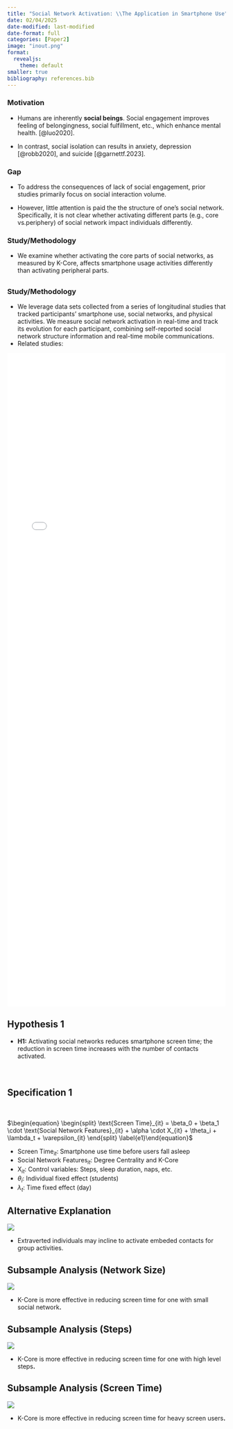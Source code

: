 ```yaml
---
title: "Social Network Activation: \\The Application in Smartphone Use"
date: 02/04/2025
date-modified: last-modified
date-format: full
categories: [Paper2]
image: "inout.png"
format:
  revealjs: 
    theme: default
smaller: true
bibliography: references.bib
---
```


### Motivation

-   Humans are inherently **social beings**. Social engagement improves feeling of belongingness, social fulfillment, etc., which enhance mental health. [@luo2020].

-   In contrast, social isolation can results in anxiety, depression [@robb2020], and suicide [@garnettf.2023].

### **Gap**

-   To address the consequences of lack of social engagement, prior studies primarily focus on social interaction volume.

-   However, little attention is paid the the structure of one's social network. Specifically, it is not clear whether activating different parts (e.g., core vs.periphery) of social network impact individuals differently.

### Study/Methodology

-   We examine whether activating the core parts of social networks, as measured by K-Core, affects smartphone usage activities differently than activating peripheral parts.

## 

### Study/Methodology

-   We leverage data sets collected from a series of longitudinal studies that tracked participants’ smartphone use, social networks, and physical activities. We measure social network activation in real-time and track its evolution for each participant, combining self-reported social network structure information and real-time mobile communications.
-   Related studies:

<iframe src="pdfs/Yan et al. - 2015 - Network Dynamics How Can We Find Patients Like Us.pdf" style="width:100%; height:1500px;" frameborder="0">

</iframe>

### 

## Hypothesis 1

-   **H1:** Activating social networks reduces smartphone screen time; the reduction in screen time increases with the number of contacts activated. <br /> <br /> <br />

## Specification 1

\

$\begin{equation} \begin{split} \text{Screen Time}_{it} = \beta_0 + \beta_1 \cdot \text{Social Network Features}_{it} + \alpha \cdot X_{it} + \theta_i + \lambda_t + \varepsilon_{it} \end{split} \label{e1}\end{equation}$\

-   $\text{Screen Time}_{it}$: Smartphone use time before users fall asleep
-   $\text{Social Network Features}_{it}$: Degree Centrality and K-Core
-   $\text{X}_{it}$: Control variables: Steps, sleep duration, naps, etc.
-   $\theta_i$: Individual fixed effect (students)
-   $\lambda_t$: Time fixed effect (day)

## Alternative Explanation

![](images/clipboard-446827943.png){fig-align="center"}

-   Extraverted individuals may incline to activate embeded contacts for group activities.

## Subsample Analysis (Network Size)

![](images/clipboard-2421990295.png){fig-align="center"}

-   K-Core is more effective in reducing screen time for one with small social network**.**

## Subsample Analysis (Steps)

![](images/clipboard-997836528.png){fig-align="center"}

-   K-Core is more effective in reducing screen time for one with high level steps**.**

## Subsample Analysis (Screen Time)

![](images/clipboard-894895312.png){fig-align="center"}

-   K-Core is more effective in reducing screen time for heavy screen users**.**
